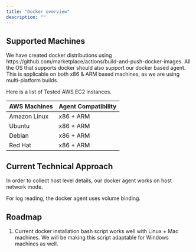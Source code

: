 ```yaml
---
title: "Docker overview"
description: ""
---
```



<h2>Supported Machines</h2>
We have created docker distributions using https://github.com/marketplace/actions/build-and-push-docker-images. All the OS that supports docker should also support our docker based agent.
This is applicable on both x86 & ARM based machines, as we are using multi-platform builds.

Here is a list of Tested AWS EC2 instances.

| AWS Machines      |   Agent Compatibility   
|------             |    ---------           
|Amazon Linux       |   x86 + ARM             
|Ubuntu             |   x86 + ARM             
|Debian             |   x86 + ARM            
|Red Hat            |   x86 + ARM            

<h2>Current Technical Approach</h2>
<p>In order to collect host level details, our docker agent works on host network mode.</p>
<p>For log reading, the docker agent uses volume binding.</p>

<h2>Roadmap</h2>
<ol>
    <li>Current docker installation bash script works well with Linux + Mac machines. We will be making this script adaptable for Windows machines as well.</li>
</ol>

